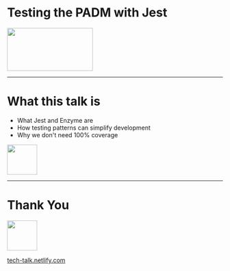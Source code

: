 

# Testing the PADM with Jest

<img width="200px" height="100px" src="public/standard/jest-react.png" />

---

# What this talk is

- What Jest and Enzyme are
- How testing patterns can simplify development
- Why we don't need 100% coverage

<img width="70px" height="70px" src="public/standard/smile.png" />

---

# Thank You

<img width="70px" height="70px" src="public/standard/wave.png" />

[tech-talk.netlify.com](https://tech-talk.netlify.com)